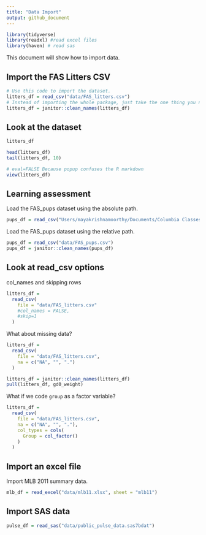 ```yaml
---
title: "Data Import"
output: github_document
---
```


``` r
library(tidyverse)
library(readxl) #read excel files
library(haven) # read sas
```



This document will show how to import data.


## Import the FAS Litters CSV

``` r
# Use this code to import the dataset.
litters_df = read_csv("data/FAS_litters.csv")
# Instead of importing the whole package, just take the one thing you need.
litters_df = janitor::clean_names(litters_df)
```

## Look at the dataset
``` r
litters_df

head(litters_df)
tail(litters_df, 10)
```

``` r
# eval=FALSE Because popup confuses the R markdown
view(litters_df)
```

## Learning assessment

Load the FAS_pups dataset using the absolute path.
```r
pups_df = read_csv("Users/mayakrishnamoorthy/Documents/Columbia Classes/P8105/data-wrangling-i/data/FAS_pups.csv")
```

Load the FAS_pups dataset using the relative path.

``` r
pups_df = read_csv("data/FAS_pups.csv")
pups_df = janitor::clean_names(pups_df)
```

## Look at read_csv options

col_names and skipping rows
``` r
litters_df = 
  read_csv(
    file = "data/FAS_litters.csv"
    #col_names = FALSE,
    #skip=1
  )
```

What about missing data?

``` r
litters_df = 
  read_csv(
    file = "data/FAS_litters.csv",
    na = c("NA", "", ".")
  )

litters_df = janitor::clean_names(litters_df)
pull(litters_df, gd0_weight)
``` 


What if we code `group` as a factor variable?

``` r
litters_df = 
  read_csv(
    file = "data/FAS_litters.csv",
    na = c("NA", "", "."),
    col_types = cols(
      Group = col_factor()
    )
  )
```


## Import an excel file

Import MLB 2011 summary data.

``` r
mlb_df = read_excel("data/mlb11.xlsx", sheet = "mlb11")
```


## Import SAS data

``` r
pulse_df = read_sas("data/public_pulse_data.sas7bdat")
```

